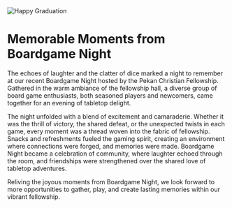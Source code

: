 
<BackButton />

<div style={{ textAlign: 'center' }}>
  <img src="/blogs/boardgame.jpg" alt="Happy Graduation" style={{ maxWidth: '100%', height: 'auto' }} />
</div>

# Memorable Moments from Boardgame Night

The echoes of laughter and the clatter of dice marked a night to remember at our recent Boardgame Night hosted by the Pekan Christian Fellowship. Gathered in the warm ambiance of the fellowship hall, a diverse group of board game enthusiasts, both seasoned players and newcomers, came together for an evening of tabletop delight.

The night unfolded with a blend of excitement and camaraderie. Whether it was the thrill of victory, the shared defeat, or the unexpected twists in each game, every moment was a thread woven into the fabric of fellowship. Snacks and refreshments fueled the gaming spirit, creating an environment where connections were forged, and memories were made. Boardgame Night became a celebration of community, where laughter echoed through the room, and friendships were strengthened over the shared love of tabletop adventures.

Reliving the joyous moments from Boardgame Night, we look forward to more opportunities to gather, play, and create lasting memories within our vibrant fellowship.
